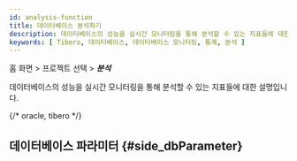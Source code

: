 ```yaml
---
id: analysis-function
title: 데이터베이스 분석하기
description: 데이터베이스의 성능을 실시간 모니터링을 통해 분석할 수 있는 지표들에 대한 설명입니다.
keywords: [ Tibero, 데이터베이스, 데이터베이스 모니터링, 통계, 분석 ]
---
```


홈 화면 > 프로젝트 선택 > ***분석***

데이터베이스의 성능을 실시간 모니터링을 통해 분석할 수 있는 지표들에 대한 설명입니다.


<Dbcounttrend /> 


<Dbcomparecounttrend />


<Dbusingcounttrendchart />


<Dblocktree />

{/* oracle, tibero */}

<Dbparallelquerytree />

## 데이터베이스 파라미터 {#side_dbParameter}


<Dbparameters /> 